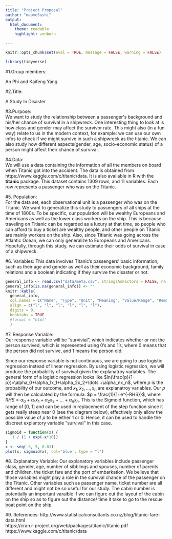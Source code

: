 ```yaml
---
title: "Project Proposal"
author: "mauveSushi"
output:
  html_document: 
    theme: readable
    highlight: zenburn

---
```


```r
knitr::opts_chunk$set(eval = TRUE, message = FALSE, warning = FALSE)
```

``` r
library(tidyverse)
```

#1.Group members: 

An Phi and Kaifeng Yang

#2.Title: 

A Study In Disaster

#3.Purpose:  
We want to study the relationship between a passenger\'s background and his/her chance of survival in a shipwreck. One interesting thing to look at is how class and gender may affect the survivor rate. This might also (in a fun way) relate to us in the modern context, for example: we can use our own infos to check if we might survive in such a shipwreck as the titanic. We can also study how different aspects(gender, age, socio-economic status) of a person might affect their chance of survival.

#4.Data:  
We will use a data containing the information of all the members on board when Titanic got into the accident. The data is obtained from https://www.kaggle.com/c/titanic/data. It is also available in R with the __titanic__ package. This dataset contains 1309 rows, and 11 variables. Each row represents a passenger who was on the Titanic. 

#5. Population:  
For the data set, each observational unit is a passenger who was on the Titanic. 
We want to generalize this study to passengers of all ships at the time of 1800s. To be specific, our population will be wealthy Europeans and Americans as well as the lower class workers on the ship. This is because traveling on Titianic can be regarded as a luxury at that time, so people who can afford to buy a ticket are wealthy people, and other people on Titanic are mainly workers on the ship. Also, since Titianic was going across the Atlantic Ocean, we can only generalize to Europeans and Americans. Hopefully, through this study, we can estimate their odds of survival in case of a shipwreck.

#6. Variables:
This data involves Titanic's passengers' basic information, such as their age and gender as well as their economic background, family relations and a boolean indicating if they survive the disaster or not.

``` r
general_info <- read.csv("data/meta.csv", stringsAsFactors = FALSE, na.strings = "NA")
general_info[is.na(general_info)] <- ""
knitr::kable(
  general_info,
  col.names = c("Name", "Type", "Unit", "Meaning", "Value/Range", "Remark"),
  align = c("l", "l", "l", "l", "l", "l"),
  digits = 0,
  booktabs = TRUE
  #format = "html"
  )
```

#7. Response Variable:   
Our response variable will be "survivial", which indicates whether or not the person survived, which is represented using 0's and 1's, where 0 means that the person did not survive, and 1 means the person did. 

Since our response variable is not continuous, we are going to use logistic regression instead of linear regression. By using logistic regression, we will produce the probability of survival given the explanatroy variables. The general form of a logistic regression looks like $ln(\frac{p}{1-p})=\alpha_0+\alpha_1x_1+\alpha_2x_2+\dots +\alpha_nx_n$, where $p$ is the probability of our outcome, and $x_1, x_2, \dots, x_n$ are explanatroy variables. Our $p$ will then be calculated by the formula: $p = \frac{1}{1+e^{-RHS}}$, where $RHS=\alpha_0+\alpha_1x_1+\alpha_2x_2+\dots +\alpha_nx_n$. This is the Sigmoid function, which has range of [0, 1] and can be used in replacement of the step function since it gets really steep near 0 (see the diagram below), effectively only allow the possible value of $p$ to be either 1 or 0. Hence, it can be used to handle the discreet explantory variable "survival" in this case.

``` r
sigmoid = function(x) {
   1 / (1 + exp(-x*10))
}
x <- seq(-5, 5, 0.01)
plot(x, sigmoid(x), col='blue', type = "l")
```


#8. Explanatory Variable: 
Our explanatory variables include passenger class, gender, age, number of sibblings and spouses, number of parents and children, the ticket fare and the port of embarkation. We believe that those variables might play a role in the survival chance of the passenger on the Titanic. Other variables such as passenger name, ticket number are all different and might not be so useful for our study. The cabin number is potentially an important varaible if we can figure out the layout of the cabin on the ship so as to figure out the distance/ time it take to go to the rescue boat point on the ship.

#9. References:
http://www.statisticalconsultants.co.nz/blog/titanic-fare-data.html  
https://cran.r-project.org/web/packages/titanic/titanic.pdf  
https://www.kaggle.com/c/titanic/data











